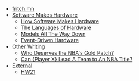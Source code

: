 
- [fritch.mn](/)
- [Software Makes Hardware](/SwMakesHw/)
  - [How Software Makes Hardware](/SwMakesHw/0000-how-software-makes-hardware)
  - [The Languages of Hardware](/SwMakesHw/0001-the-languages-of-hardware)
  - [Models All The Way Down](/SwMakesHw/0002-models-all-the-way-down) 
  - [Event-Driven Hardware](/SwMakesHw/0003-reactive-event-driven-hardware) 
- [Other Writing](/)
  - [Who Deserves the NBA's Gold Patch?](/nba-patches)
  - [Can {Player X} Lead A Team to An NBA Title?](./nba-mvp-title)
- [External](/)
  - [HW21](https://hw21.io)

 